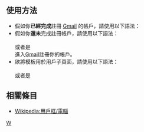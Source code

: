 <noinclude>{{Documentation subpage}}</noinclude>
== 使用方法 ==
* 假如你'''已經完成'''註冊 [[Gmail]] 的帳戶，請使用以下語法：<br>{{tl|User Gmail|<nowiki>mail=帳戶</nowiki>}}
* 假如你'''還未'''完成註冊帳戶，請使用以下語法：<br>{{tl|User Gmail}}<br>或者是<br>進入[https://mail.google.com/ Gmail]註冊你的帳戶。
* 欲將模板用於用戶子頁面，請使用以下語法：<br>{{tl|User Gmail|<nowiki>mail=帳戶|nocat=1</nowiki>}}<br>或者是<br>{{tl|User Gmail|<nowiki>nocat=1</nowiki>}}

== 相關條目 ==
* [[Wikipedia:用戶框/電腦]]

<includeonly>[[Category:软件用户框模板|W]]</includeonly>